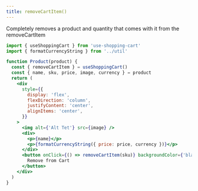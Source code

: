 ```yaml
---
title: removeCartItem()
---
```


Completely removes a product and quantity that comes with it from the removeCartItem

```jsx
import { useShoppingCart } from 'use-shopping-cart'
import { formatCurrencyString } from '../util'

function Product(product) {
  const { removeCartItem } = useShoppingCart()
  const { name, sku, price, image, currency } = product
  return (
    <div
      style={{
        display: 'flex',
        flexDirection: 'column',
        justifyContent: 'center',
        alignItems: 'center',
      }}
    >
      <img alt={'Alt Tet'} src={image} />
      <div>
        <p>{name}</p>
        <p>{formatCurrencyString({ price: price, currency })}</p>
      </div>
      <button onClick={() => removeCartItem(sku)} backgroundColor={'black'}>
        Remove from Cart
      </button>
    </div>
  )
}
```
